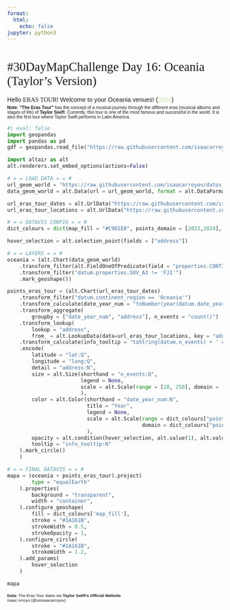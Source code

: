 ```yaml
---
format:
  html:
    echo: false
jupyter: python3
---
```


<style>
  @import url('https://fonts.googleapis.com/css2?family=Abril+Fatface&family=Comfortaa:wght@300;400;500;600;700&family=Josefin+Sans:ital,wght@0,300;0,400;0,500;0,700;1,300;1,400;1,500;1,700&display=swap');
    
    #quarto-content {
        background: #1A161B;
        color: #FFEAF4;
    }
    
    p code:not(.sourceCode), li code:not(.sourceCode) {
        font-family: 'Space Mono', monospace;
        background-color: #FDFCF6;
        color: #034F1D;
    }

    h1 {
        font-weight: 400;
        font-size: 1.8rem;
        font-family: 'Abril Fatface', serif;
    }

    p {
        font-weight: 400;
        font-size: 0.9rem;
        font-family: 'Comfortaa', sans-serif;

    }


   #caption {
        font-size: 0.6rem;
        font-weight: 300;
    }
    
    #url_paleta_colores {
        color: #5C2313;
        text-decoration: none;
    }

    #nota_subtitle {
        font-size: 0.65rem;
        /*font-style: italic;*/
        margin-top: -1em;
    }

    /* = = Vega-Lite Charts = = */
    /*
    .vega-embed {
        width: 100%;
        display: flex;
    }

    .vega-embed details,
    .vega-embed details summary {
        position: relative;
    }

    .vega-bind-name {
        font-weight: 400;
        color: #F1EFE3
    } */
    /* - Tooltips - */
    #vg-tooltip-element {
        max-width: 200px;
        font-family: 'Josefin Sans', sans-serif;
        font-weight: 500;
        border-radius: 15px;
        background-color: #FAF4E9;
    }

</style>

<h1>#30DayMapChallenge Day 16: Oceania (Taylor's Version)</h1>

<p>Hello <span style="font-family:'Abril Fatface', serif;">ERAS TOUR</span>! Welcome to your Oceania venues! (<span style='color:#C2EAA9;'>2024</span>)</p>
<p id="nota_subtitle">
<b>Note</b>: <b>"The Eras Tour"</b> has the concept of a musical journey through the different eras (musical albums and stages of life) of <b>Taylor Swift</b>. Currently, this tour is one of the most famous and successful in the world. It is also the first tour where Taylor Swift performs in Latin America.
</p>

```python
#| eval: false
import geopandas
import pandas as pd
gdf = geopandas.read_file("https://raw.githubusercontent.com/isaacarroyov/datos_facil_acceso/main/Mundo/world_shapes_from_altair_website.geojson")

```


```python
import altair as alt
alt.renderers.set_embed_options(actions=False)

# = = LOAD DATA = = #
url_geom_world = "https://raw.githubusercontent.com/isaacarroyov/datos_facil_acceso/main/Mundo/world_shapes_from_altair_website.geojson"
data_geom_world = alt.Data(url = url_geom_world, format = alt.DataFormat(property = "features"))

url_eras_tour_dates = alt.UrlData("https://raw.githubusercontent.com/isaacarroyov/30daymapchallenge/main/data/eras_tour_dates.csv", format= alt.CsvDataFormat())
url_eras_tour_locations = alt.UrlData("https://raw.githubusercontent.com/isaacarroyov/30daymapchallenge/main/data/eras_tour_long-lat.csv", format= alt.CsvDataFormat())

# = = DATAVIS CONFIG = = #
dict_colours = dict(map_fill = "#C9D1E0", points_domain = [2023,2024], points_colours = ["#EAA9C2","#C2EAA9"])

hover_selection = alt.selection_point(fields = ["address"])

# = = LAYERS = = #
oceania = (alt.Chart(data_geom_world)
    .transform_filter(alt.FieldOneOfPredicate(field = "properties.CONTINENT", oneOf = ["Oceania"]))
    .transform_filter("datum.properties.SOV_A3 != 'FJI'")
    .mark_geoshape())

points_eras_tour = (alt.Chart(url_eras_tour_dates)
    .transform_filter("datum.continent_region == 'Oceania'")
    .transform_calculate(date_year_num = "toNumber(year(datum.date_year_month_day))")
    .transform_aggregate(
        groupby = ["date_year_num", "address"], n_events = "count()")
    .transform_lookup(
        lookup = "address",
        from_ = alt.LookupData(data=url_eras_tour_locations, key = "address", fields = ["lat","long"]))
    .transform_calculate(info_tooltip = "toString(datum.n_events) + ' concerts at ' + toString(datum.address) + ' in ' + toString(datum.date_year_num)")
    .encode(
        latitude = "lat:Q",
        longitude = "long:Q",
        detail = "address:N",
        size = alt.Size(shorthand = "n_events:Q",
                        legend = None,
                        scale = alt.Scale(range = [20, 250], domain = [1,8])
                        ),
        color = alt.Color(shorthand = "date_year_num:N",
                          title = "Year",
                          legend = None,
                          scale = alt.Scale(range = dict_colours["points_colours"],
                                            domain = dict_colours["points_domain"])
                          ),
        opacity = alt.condition(hover_selection, alt.value(1), alt.value(0.3)),
        tooltip = "info_tooltip:N"
    ).mark_circle()
    )

# = = FINAL DATAVIS = = #
mapa = (oceania + points_eras_tour).project(
        type = "equalEarth"
    ).properties(
        background = "transparent",
        width = "container",
    ).configure_geoshape(
        fill = dict_colours['map_fill'],
        stroke = "#1A161B",
        strokeWidth = 0.5,
        strokeOpacity = 1,
    ).configure_circle(
        stroke = "#1A161B",
        strokeWidth = 1.2,
    ).add_params(
        hover_selection
    )

mapa
```


<p id="caption">
<span style='font-weight:600;'>Data</span>: The Eras Tour dates via <span style='font-weight:600;'>Taylor Swift's Official Website</span><br>Isaac Arroyo (@unisaacarroyov)
</p>
<br>
<br>
